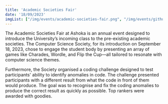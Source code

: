 ```yaml
---
title: 'Academic Societies Fair'
date: '18/09/2023'
imgList: ["/img/events/academic-societies-fair.png", "/img/events/github-workshop.png"]
---
```

The Academic Societies Fair at Ashoka is an annual event designed to introduce the University’s incoming class to the pre-existing academic societies. The Computer Science Society, for its introduction on September 18, 2023, chose to engage the student body by presenting an array of games like Charades, Wordle, and Flip the Cup—all tailored to resonate with computer science themes. 

Furthermore, the Society organised a coding challenge designed to test participants' ability to identify anomalies in code. The challenge presented participants with a different result from what the code in front of them would produce. The goal was to recognise and fix the coding anomalies to produce the correct result as quickly as possible. Top rankers were awarded with goodies. 